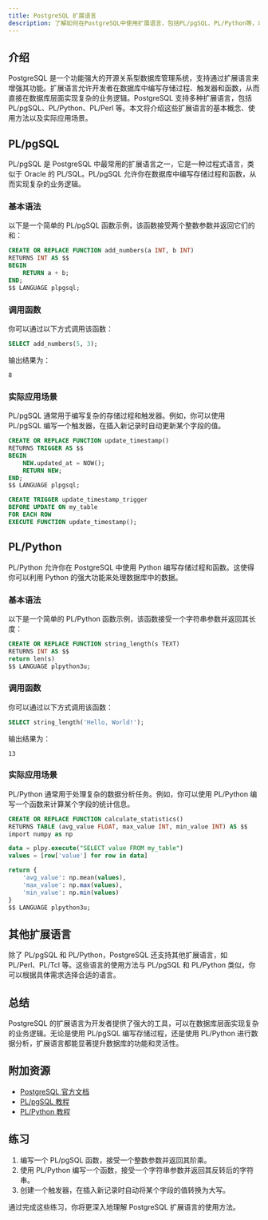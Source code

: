 ```yaml
---
title: PostgreSQL 扩展语言
description: 了解如何在PostgreSQL中使用扩展语言，包括PL/pgSQL、PL/Python等，以及如何通过扩展语言增强数据库功能。
---
```


## 介绍

PostgreSQL 是一个功能强大的开源关系型数据库管理系统，支持通过扩展语言来增强其功能。扩展语言允许开发者在数据库中编写存储过程、触发器和函数，从而直接在数据库层面实现复杂的业务逻辑。PostgreSQL 支持多种扩展语言，包括 PL/pgSQL、PL/Python、PL/Perl 等。本文将介绍这些扩展语言的基本概念、使用方法以及实际应用场景。

## PL/pgSQL

PL/pgSQL 是 PostgreSQL 中最常用的扩展语言之一，它是一种过程式语言，类似于 Oracle 的 PL/SQL。PL/pgSQL 允许你在数据库中编写存储过程和函数，从而实现复杂的业务逻辑。

### 基本语法

以下是一个简单的 PL/pgSQL 函数示例，该函数接受两个整数参数并返回它们的和：

```sql
CREATE OR REPLACE FUNCTION add_numbers(a INT, b INT) 
RETURNS INT AS $$
BEGIN
    RETURN a + b;
END;
$$ LANGUAGE plpgsql;
```

### 调用函数

你可以通过以下方式调用该函数：

```sql
SELECT add_numbers(5, 3);
```

输出结果为：

```
8
```

### 实际应用场景

PL/pgSQL 通常用于编写复杂的存储过程和触发器。例如，你可以使用 PL/pgSQL 编写一个触发器，在插入新记录时自动更新某个字段的值。

```sql
CREATE OR REPLACE FUNCTION update_timestamp() 
RETURNS TRIGGER AS $$
BEGIN
    NEW.updated_at = NOW();
    RETURN NEW;
END;
$$ LANGUAGE plpgsql;

CREATE TRIGGER update_timestamp_trigger
BEFORE UPDATE ON my_table
FOR EACH ROW
EXECUTE FUNCTION update_timestamp();
```

## PL/Python

PL/Python 允许你在 PostgreSQL 中使用 Python 编写存储过程和函数。这使得你可以利用 Python 的强大功能来处理数据库中的数据。

### 基本语法

以下是一个简单的 PL/Python 函数示例，该函数接受一个字符串参数并返回其长度：

```sql
CREATE OR REPLACE FUNCTION string_length(s TEXT) 
RETURNS INT AS $$
return len(s)
$$ LANGUAGE plpython3u;
```

### 调用函数

你可以通过以下方式调用该函数：

```sql
SELECT string_length('Hello, World!');
```

输出结果为：

```
13
```

### 实际应用场景

PL/Python 通常用于处理复杂的数据分析任务。例如，你可以使用 PL/Python 编写一个函数来计算某个字段的统计信息。

```sql
CREATE OR REPLACE FUNCTION calculate_statistics() 
RETURNS TABLE (avg_value FLOAT, max_value INT, min_value INT) AS $$
import numpy as np

data = plpy.execute("SELECT value FROM my_table")
values = [row['value'] for row in data]

return {
    'avg_value': np.mean(values),
    'max_value': np.max(values),
    'min_value': np.min(values)
}
$$ LANGUAGE plpython3u;
```

## 其他扩展语言

除了 PL/pgSQL 和 PL/Python，PostgreSQL 还支持其他扩展语言，如 PL/Perl、PL/Tcl 等。这些语言的使用方法与 PL/pgSQL 和 PL/Python 类似，你可以根据具体需求选择合适的语言。

## 总结

PostgreSQL 的扩展语言为开发者提供了强大的工具，可以在数据库层面实现复杂的业务逻辑。无论是使用 PL/pgSQL 编写存储过程，还是使用 PL/Python 进行数据分析，扩展语言都能显著提升数据库的功能和灵活性。

## 附加资源

- [PostgreSQL 官方文档](https://www.postgresql.org/docs/)
- [PL/pgSQL 教程](https://www.postgresqltutorial.com/plpgsql-programming/)
- [PL/Python 教程](https://www.postgresql.org/docs/current/plpython.html)

## 练习

1. 编写一个 PL/pgSQL 函数，接受一个整数参数并返回其阶乘。
2. 使用 PL/Python 编写一个函数，接受一个字符串参数并返回其反转后的字符串。
3. 创建一个触发器，在插入新记录时自动将某个字段的值转换为大写。

通过完成这些练习，你将更深入地理解 PostgreSQL 扩展语言的使用方法。